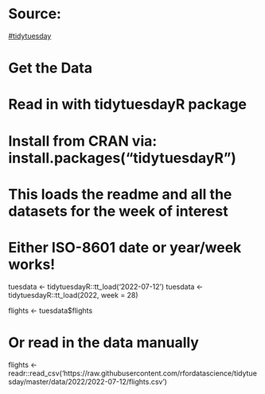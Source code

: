 # Source: 
[#tidytuesday](https://github.com/rfordatascience/tidytuesday/tree/master/data/2022/2022-07-12)

# Get the Data

# Read in with tidytuesdayR package 
# Install from CRAN via: install.packages("tidytuesdayR")
# This loads the readme and all the datasets for the week of interest

# Either ISO-8601 date or year/week works!

tuesdata <- tidytuesdayR::tt_load('2022-07-12')
tuesdata <- tidytuesdayR::tt_load(2022, week = 28)

flights <- tuesdata$flights

# Or read in the data manually

flights <- readr::read_csv('https://raw.githubusercontent.com/rfordatascience/tidytuesday/master/data/2022/2022-07-12/flights.csv')
